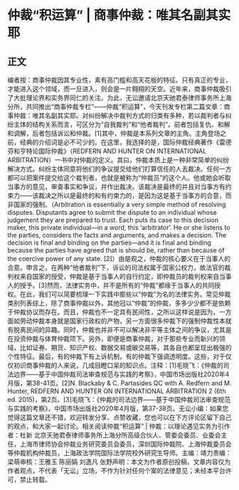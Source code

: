 # 仲裁“积运算” | 商事仲裁：唯其名副其实耶
## 正文
编者按：商事仲裁因其专业性，素有高门槛和高天花板的特征。只有真正的专业，才能进入这个领域，而一旦进入，则会是一片翱翔的天空。近年来，商事仲裁吸引了大批理论界和实务界同仁的关注。为此，无讼邀请北京天驰君泰律师事务所上海分所，共同推出“商事仲裁专栏”——仲裁“积运算”，今天刊发专栏第二篇文章：商事仲裁：唯其名副其实耶。对纠纷解决中裁判方式的归类有多种，若以裁判者与纠纷主体的结构关系而言，可区分为“自我裁判”和“他者裁判”。前者包括复仇、和解和调解，后者包括诉讼和仲裁。[1]其中，仲裁是本系列文章的主角。主角登场之前，经典的介绍词是必不可少的。在这里，我选择的是，国际仲裁经典著作《雷德芬和亨特论国际仲裁》（REDFERN AND HUNTER ON INTERNATIONAL ARBITRATION）一书中对仲裁的定义。其曰，仲裁本质上是一种非常简单的纠纷解决方式。纠纷主体同意将他们的争议提交给他们打算信任的人去裁决。任何一方都可以把案件提交给这个裁判者，也就是被称为“仲裁员”的这个人。他或她会听取当事方的意见，审查事实和争议，并作出裁决。该裁决是最终的并且对当事方有约束力——该裁决之所以是最终的和有约束力的，是因为这是基于当事方的合意，而非国家的强制。（Arbitration is essentially a very simple method of resolving disputes. Disputants agree to submit the dispute to an individual whose judgement they are prepared to trust. Each puts its case to this decision maker, this private individual—in a word, this ‘arbitrator’. He or she listens to the parties, considers the facts and arguments, and makes a decision. The decision is final and binding on the parties—and it is final and binding because the parties have agreed that is should be, rather than because of the coercive power of any state. [2]）由是观之，仲裁的核心要义在于当事人的合意。申言之，在两种“他者裁判”下，诉讼的司法权属于国家公权力，故法官的裁判权来自国家的授受，仲裁是基于当事人的自行约定，即仲裁员的裁判权来自当事人的授予。[3]然而，法律实务中，并不是所有的“仲裁”都缘于当事人的共同授权。在此，我们可以简要梳理一下实践中那些以“仲裁”为名的法律实务。常见仲裁类别列表综上，除了商事仲裁以外，其他冠以“仲裁”的仲裁，多多少少都不是依赖于仲裁协议而存在。而且，仲裁也不一定具有民间性，之所以这样说是因为，一方面如劳动仲裁本身就是国家行政权的产物，另一方面很多仲裁下的强制仲裁性本就有脱离民间的异趣。同时，仲裁也并非不可以解决非平等主体之间的争议，尤其是在投资仲裁与体育仲裁项下。另外，即便是商事仲裁，对于那些专业而新兴的领域，比如证券、期货、知识产权、数据交易或碳交易等，其各自也都呈现出极强的个性特征。最后，有的仲裁下有上诉机制，有的仲裁下强调透明度。这些，对于仅仅初识商事仲裁的人来说，几成目瞪口呆的知识点。注释：[1]毛晓飞：《仲裁的司法边界——基于中国仲裁司法审查规范与实践的考察》，中国市场出版社2020年4月版，第38-41页。[2]N. Blackaby & C. Partasides QC with A. Redfern and M. Hunter, REDFERN AND HUNTER ON INTERNATIONAL ARBITRATION 2 (6th ed. 2015)，第2页。[3]毛晓飞：《仲裁的司法边界——基于中国仲裁司法审查规范与实践的考察》，中国市场出版社2020年4月版，第37-38页。无讼小编：如果您觉得这篇文章还不错，欢迎转发分享、点赞收藏，您也可以在下方评论区留下自己的观点，和大家一起讨论。相关阅读仲裁“积运算” | 仲裁：以理论遇见实务为引作者：杜新 北京天驰君泰律师事务所上海分所高级合伙人、管委会委员、业委会主任，上海市律师协会仲裁业务研究委员会委员，深圳国际仲裁院、上海仲裁委员会等仲裁机构仲裁员，上海政法学院国际法学院校外研究生导师。主编：靖力责编：梁萌审核：王雅玉 陈丽娟 刘逸凡 张野声明：本文为作者原创投稿，文章内容仅为作者观点，不代表「无讼」立场，不作为针对任何个案的法律意见；未经本平台许可，禁止转载。